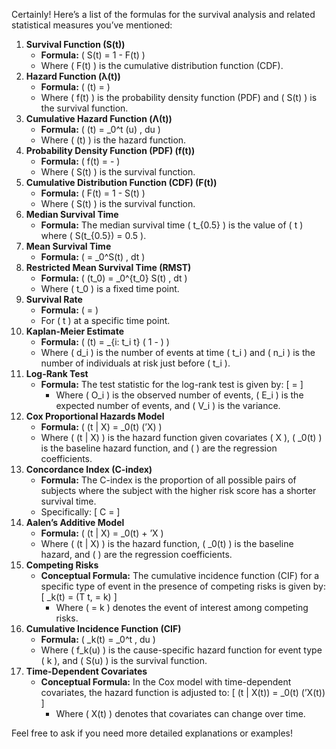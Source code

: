Certainly! Here's a list of the formulas for the survival analysis and related statistical measures you've mentioned:

1. **Survival Function (S(t))**
   - **Formula:** \( S(t) = 1 - F(t) \)
   - Where \( F(t) \) is the cumulative distribution function (CDF).

2. **Hazard Function (λ(t))**
   - **Formula:** \( \lambda(t) = \frac{f(t)}{S(t)} \)
   - Where \( f(t) \) is the probability density function (PDF) and \( S(t) \) is the survival function.

3. **Cumulative Hazard Function (Λ(t))**
   - **Formula:** \( \Lambda(t) = \int_0^t \lambda(u) \, du \)
   - Where \( \lambda(t) \) is the hazard function.

4. **Probability Density Function (PDF) (f(t))**
   - **Formula:** \( f(t) = -\frac{dS(t)}{dt} \)
   - Where \( S(t) \) is the survival function.

5. **Cumulative Distribution Function (CDF) (F(t))**
   - **Formula:** \( F(t) = 1 - S(t) \)
   - Where \( S(t) \) is the survival function.

6. **Median Survival Time**
   - **Formula:** The median survival time \( t_{0.5} \) is the value of \( t \) where \( S(t_{0.5}) = 0.5 \).

7. **Mean Survival Time**
   - **Formula:** \( \text{Mean Survival Time} = \int_0^\infty S(t) \, dt \)

8. **Restricted Mean Survival Time (RMST)**
   - **Formula:** \( \text{RMST}(t_0) = \int_0^{t_0} S(t) \, dt \)
   - Where \( t_0 \) is a fixed time point.

9. **Survival Rate**
   - **Formula:** \( \text{Survival Rate} = \frac{S(t)}{S(0)} \)
   - For \( t \) at a specific time point.

10. **Kaplan-Meier Estimate**
    - **Formula:** \( \hat{S}(t) = \prod_{i: t_i \leq t} \left( 1 - \frac{d_i}{n_i} \right) \)
    - Where \( d_i \) is the number of events at time \( t_i \) and \( n_i \) is the number of individuals at risk just before \( t_i \).

11. **Log-Rank Test**
    - **Formula:** The test statistic for the log-rank test is given by:
      \[
      \text{Test Statistic} = \frac{\left( \sum_{i=1}^k O_i - E_i \right)^2}{\sum_{i=1}^k V_i}
      \]
      - Where \( O_i \) is the observed number of events, \( E_i \) is the expected number of events, and \( V_i \) is the variance.

12. **Cox Proportional Hazards Model**
    - **Formula:** \( \lambda(t | X) = \lambda_0(t) \exp(\beta'X) \)
    - Where \( \lambda(t | X) \) is the hazard function given covariates \( X \), \( \lambda_0(t) \) is the baseline hazard function, and \( \beta \) are the regression coefficients.

13. **Concordance Index (C-index)**
    - **Formula:** The C-index is the proportion of all possible pairs of subjects where the subject with the higher risk score has a shorter survival time.
    - Specifically:
      \[
      C = \frac{\text{Number of concordant pairs}}{\text{Number of comparable pairs}}
      \]

14. **Aalen’s Additive Model**
    - **Formula:** \( \lambda(t | X) = \lambda_0(t) + \beta'X \)
    - Where \( \lambda(t | X) \) is the hazard function, \( \lambda_0(t) \) is the baseline hazard, and \( \beta \) are the regression coefficients.

15. **Competing Risks**
    - **Conceptual Formula:** The cumulative incidence function (CIF) for a specific type of event in the presence of competing risks is given by:
      \[
      \text{CIF}_k(t) = \Pr(T \leq t, \delta = k)
      \]
      - Where \( \delta = k \) denotes the event of interest among competing risks.

16. **Cumulative Incidence Function (CIF)**
    - **Formula:** \( \text{CIF}_k(t) = \int_0^t \frac{f_k(u)}{S(u)} \, du \)
    - Where \( f_k(u) \) is the cause-specific hazard function for event type \( k \), and \( S(u) \) is the survival function.

17. **Time-Dependent Covariates**
    - **Conceptual Formula:** In the Cox model with time-dependent covariates, the hazard function is adjusted to:
      \[
      \lambda(t | X(t)) = \lambda_0(t) \exp(\beta'X(t))
      \]
      - Where \( X(t) \) denotes that covariates can change over time.

Feel free to ask if you need more detailed explanations or examples!